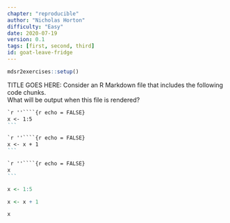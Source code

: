 ```yaml
---
chapter: "reproducible"
author: "Nicholas Horton"
difficulty: "Easy"
date: 2020-07-19 
version: 0.1
tags: [first, second, third]
id: goat-leave-fridge
---
```


```r
mdsr2exercises::setup()
```

TITLE GOES HERE: Consider an R Markdown file that includes the following code chunks.  
What will be output when this file is rendered?

````markdown
`r ''````{r echo = FALSE}
x <- 1:5
```
````

````markdown
`r ''````{r echo = FALSE}
x <- x + 1
```
````

````markdown
`r ''````{r echo = FALSE}
x
```
````

 <!--begin-answer-->

```r
x <- 1:5
```

```r
x <- x + 1
```

```r
x
```
 <!--end-answer-->


